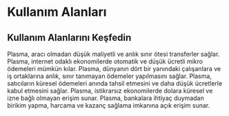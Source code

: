 # Kullanım Alanları

## Kullanım Alanlarını Keşfedin

<CardGroup cols={3}>
  <Card title="Para Transferleri" href="../../payments/learn/use-cases#remittances" img="https://mintlify.s3.us-west-1.amazonaws.com/plasma-97e11032/images/Generic12.png">
    Plasma, aracı olmadan düşük maliyetli ve anlık sınır ötesi transferler sağlar.
  </Card>

  <Card title="Mikro Ödemeler" href="../../payments/learn/use-cases#micropayments" img="https://mintlify.s3.us-west-1.amazonaws.com/plasma-97e11032/images/Generic10.png">
    Plasma, internet odaklı ekonomilerde otomatik ve düşük ücretli mikro ödemeleri mümkün kılar.
  </Card>

  <Card title="Küresel Ödemeler" href="../../payments/learn/use-cases#global-payouts" img="https://mintlify.s3.us-west-1.amazonaws.com/plasma-97e11032/images/Generic11.png">
    Plasma, dünyanın dört bir yanındaki çalışanlara ve iş ortaklarına anlık, sınır tanımayan ödemeler yapılmasını sağlar.
  </Card>

  <Card title="Ticaret Kabulü" href="../../payments/learn/use-cases#merchant-acceptance" img="https://mintlify.s3.us-west-1.amazonaws.com/plasma-97e11032/images/Payment2.png">
    Plasma, satıcıların küresel ödemeleri anında tahsil etmesini ve daha düşük ücretlerle kabul etmesini sağlar.
  </Card>

  <Card title="Dolara Erişim" href="../../payments/learn/use-cases#dollar-access" img="https://mintlify.s3.us-west-1.amazonaws.com/plasma-97e11032/images/nativeFeatures1.png">
    Plasma, istikrarsız ekonomilerde dolara küresel ve izne bağlı olmayan erişim sunar.
  </Card>

  <Card title="İzinsiz Bankacılık" href="../../payments/learn/use-cases#permissionless-banking" img="https://mintlify.s3.us-west-1.amazonaws.com/plasma-97e11032/images/CaseStudies1.png">
    Plasma, bankalara ihtiyaç duymadan birikim yapma, harcama ve kazanç sağlama imkanına açık erişim sunar.
  </Card>
</CardGroup>
